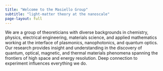 ```yaml
---
title: "Welcome to the Masiello Group"
subtitle: "light-matter theory at the nanoscale"
page-layout: full
---
```



::: {.content-container}
::: {.top-story .cmm-background}


::: grid
::: {.g-col-12 .g-col-lg-4 .top-story-text}

We are a group of theoreticians with diverse backgrounds in chemistry, physics, electrical engineering, materials science, and applied mathematics working at the interface of plasmonics, nanophotonics, and quantum optics. Our research provides insight and understanding in the discovery of quantum, optical, magnetic, and thermal materials phenomena spanning the frontiers of high space and energy resolution. Deep connection to experiment influences everything we do.
:::
::: {.g-col-12 .g-col-lg-8 .top-story-img}
<!-- ![](images/cmm5.jpg) -->
:::
:::



:::
:::
